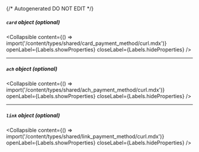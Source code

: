 {/* Autogenerated DO NOT EDIT  */}

##### `card` _object (optional)_

<Collapsible content={() => import('/content/types/shared/card_payment_method/curl.mdx')} openLabel={Labels.showProperties} closeLabel={Labels.hideProperties} />


---
##### `ach` _object (optional)_

<Collapsible content={() => import('/content/types/shared/ach_payment_method/curl.mdx')} openLabel={Labels.showProperties} closeLabel={Labels.hideProperties} />


---
##### `link` _object (optional)_

<Collapsible content={() => import('/content/types/shared/link_payment_method/curl.mdx')} openLabel={Labels.showProperties} closeLabel={Labels.hideProperties} />



